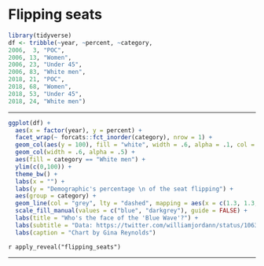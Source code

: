 # Flipping seats 



```r
library(tidyverse)
df <- tribble(~year, ~percent, ~category,
2006,  3, "POC",
2006, 13, "Women",
2006, 23, "Under 45",
2006, 83, "White men",
2018, 21, "POC",
2018, 68, "Women",
2018, 53, "Under 45",
2018, 24, "White men") 
```



---

```r
ggplot(df) +
  aes(x = factor(year), y = percent) +
  facet_wrap(~ forcats::fct_inorder(category), nrow = 1) +
  geom_col(aes(y = 100), fill = "white", width = .6, alpha = .1, col = "grey") +
  geom_col(width = .6, alpha = .5) +
  aes(fill = category == "White men") +
  ylim(c(0,100)) +
  theme_bw() +
  labs(x = "") +
  labs(y = "Demographic's percentage \n of the seat flipping") +
  aes(group = category) +
  geom_line(col = "grey", lty = "dashed", mapping = aes(x = c(1.3, 1.3, 1.3, 1.3, 1.7, 1.7, 1.7, 1.7))) +
  scale_fill_manual(values = c("blue", "darkgrey"), guide = FALSE) +
  labs(title = "Who's the face of the 'Blue Wave'?") +
  labs(subtitle = "Data: https://twitter.com/williamjordann/status/1063482594938028032 \n --- seats were flipped to democratic in 2006, and --- seats in 2018") +
  labs(caption = "Chart by Gina Reynolds") 

```

`r apply_reveal("flipping_seats")`

---